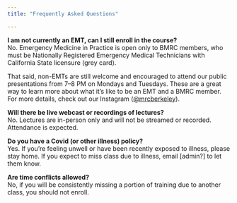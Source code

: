 ```yaml
---
title: "Frequently Asked Questions"

---
```


__I am not currently an EMT, can I still enroll in the course?__ <br>
No. Emergency Medicine in Practice is open only to BMRC members, who must be Nationally Registered Emergency Medical Technicians with California State licensure (grey card).

That said, non-EMTs are still welcome and encouraged to attend our public presentations from 7–8 PM on Mondays and Tuesdays. These are a great way to learn more about what it’s like to be an EMT and a BMRC member. For more details, check out our Instagram  ([@mrcberkeley](https://www.instagram.com/mrcberkeley/)).


__Will there be live webcast or recordings of lectures?__ <br>
No. Lectures are in-person only and will not be streamed or recorded. Attendance is expected.


__Do you have a Covid (or other illness) policy?__ <br>
Yes. If you're feeling unwell or have been recently exposed to illness, please stay home. If you expect to miss class due to illness, email [admin?] to let them know.


__Are time conflicts allowed?__ <br>
No, if you will be consistently missing a portion of training due to another class, you should not enroll.

